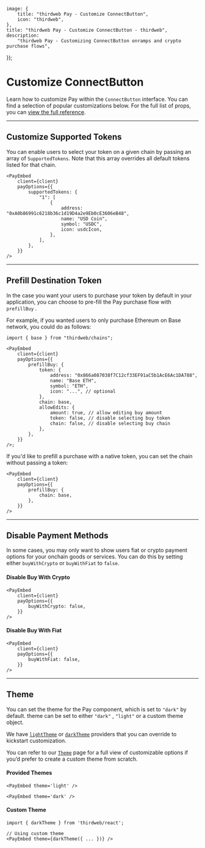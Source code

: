 	image: {
		title: "thirdweb Pay - Customize ConnectButton",
		icon: "thirdweb",
	},
	title: "thirdweb Pay - Customize ConnectButton - thirdweb",
	description:
		"thirdweb Pay - Customizing ConnectButton onramps and crypto purchase flows",
});

# Customize ConnectButton

Learn how to customize Pay within the `ConnectButton` interface. You can find a selection of popular customizations below. For the full list of props, you can [view the full reference](/references/typescript/v5/SendTransactionConfig).

---

## Customize Supported Tokens

You can enable users to select your token on a given chain by passing an array of `SupportedTokens`. Note that this array overrides all default tokens listed for that chain.

```tsx
<PayEmbed
	client={client}
	payOptions={{
		supportedTokens: {
			"1": [
				{
					address: "0xA0b86991c6218b36c1d19D4a2e9Eb0cE3606eB48",
					name: "USD Coin",
					symbol: "USDC",
					icon: usdcIcon,
				},
			],
		},
	}}
/>
```

---

## Prefill Destination Token

In the case you want your users to purchase your token by default in your application, you can choose to pre-fill the Pay purchase flow with `prefillBuy` .

For example, if you wanted users to only purchase Ethereum on Base network, you could do as follows:

```tsx
import { base } from "thirdweb/chains";

<PayEmbed
	client={client}
	payOptions={{
		prefillBuy: {
			token: {
				address: "0x866a087038f7C12cf33EF91aC5b1AcE6Ac1DA788",
				name: "Base ETH",
				symbol: "ETH",
				icon: "...", // optional
			},
			chain: base,
			allowEdits: {
				amount: true, // allow editing buy amount
				token: false, // disable selecting buy token
				chain: false, // disable selecting buy chain
			},
		},
	}}
/>;
```

If you'd like to prefill a purchase with a native token, you can set the chain without passing a token:

```tsx
<PayEmbed
	client={client}
	payOptions={{
		prefillBuy: {
			chain: base,
		},
	}}
/>
```

---

## Disable Payment Methods

In some cases, you may only want to show users fiat or crypto payment options for your onchain goods or services. You can do this by setting either `buyWithCrypto` or `buyWithFiat` to `false`.

#### Disable Buy With Crypto

```tsx
<PayEmbed
	client={client}
	payOptions={{
		buyWithCrypto: false,
	}}
/>
```

#### Disable Buy With Fiat

```tsx
<PayEmbed
	client={client}
	payOptions={{
		buyWithFiat: false,
	}}
/>
```

---

## Theme

You can set the theme for the Pay component, which is set to `"dark"` by default. theme can be set to either `"dark"` , `"light"` or a custom theme object.

We have [`lightTheme`](/references/typescript/v5/lightTheme) or [`darkTheme`](/references/typescript/v5/darkTheme) providers that you can override to kickstart customization.

You can refer to our [`Theme`](/references/typescript/v5/Theme) page for a full view of customizable options if you’d prefer to create a custom theme from scratch.

#### Provided Themes

```tsx
<PayEmbed theme='light' />

<PayEmbed theme='dark' />
```

#### Custom Theme

```tsx
import { darkTheme } from 'thirdweb/react';

// Using custom theme
<PayEmbed theme={darkTheme({ ... })} />

```
